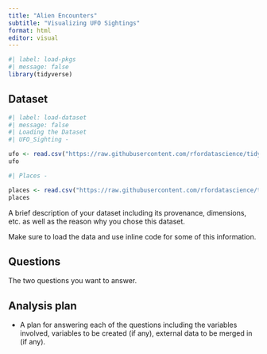```yaml
---
title: "Alien Encounters"
subtitle: "Visualizing UFO Sightings"
format: html
editor: visual
---
```


```r
#| label: load-pkgs
#| message: false
library(tidyverse)
```

## Dataset

```r
#| label: load-dataset
#| message: false
#| Loading the Dataset 
#| UFO_Sighting - 

ufo <- read.csv("https://raw.githubusercontent.com/rfordatascience/tidytuesday/master/data/2023/2023-06-20/ufo_sightings.csv")
ufo

#| Places - 

places <- read.csv("https://raw.githubusercontent.com/rfordatascience/tidytuesday/master/data/2023/2023-06-20/places.csv")
places

```

A brief description of your dataset including its provenance, dimensions, etc. as well as the reason why you chose this dataset.

Make sure to load the data and use inline code for some of this information.

## Questions

The two questions you want to answer.

## Analysis plan

-   A plan for answering each of the questions including the variables involved, variables to be created (if any), external data to be merged in (if any).
